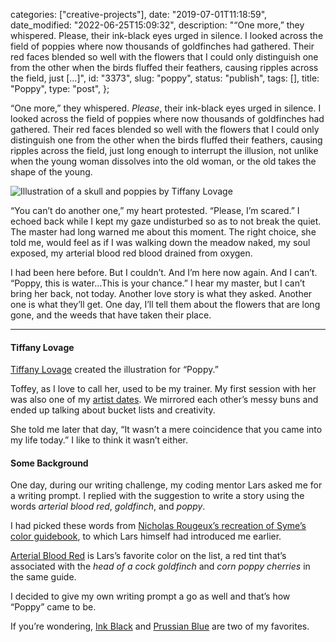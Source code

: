 
  categories: ["creative-projects"],
  date: "2019-07-01T11:18:59",
  date_modified: "2022-06-25T15:09:32",
  description:
    "“One more,” they whispered. Please, their ink-black eyes urged in silence. I looked across the field of poppies where now thousands of goldfinches had gathered. Their red faces blended so well with the flowers that I could only distinguish one from the other when the birds fluffed their feathers, causing ripples across the field, just […]",
  id: "3373",
  slug: "poppy",
  status: "publish",
  tags: [],
  title: "Poppy",
  type: "post",
};


“One more,” they whispered. _Please_, their ink-black eyes urged in silence. I looked across the field of poppies where now thousands of goldfinches had gathered. Their red faces blended so well with the flowers that I could only distinguish one from the other when the birds fluffed their feathers, causing ripples across the field, just long enough to interrupt the illusion, not unlike when the young woman dissolves into the old woman, or the old takes the shape of the young.

![Illustration of a skull and poppies by Tiffany Lovage](/pages/posts/poppy/poppy_tiffany_lovage.jpg)

“You can’t do another one,” my heart protested. “Please, I’m scared.” I echoed back while I kept my gaze undisturbed so as to not break the quiet. The master had long warned me about this moment. The right choice, she told me, would feel as if I was walking down the meadow naked, my soul exposed, my arterial blood red blood drained from oxygen.

I had been here before. But I couldn’t. And I’m here now again. And I can’t. “Poppy, this is water…This is your chance.” I hear my master, but I can’t bring her back, not today. Another love story is what they asked. Another one is what they’ll get. One day, I’ll tell them about the flowers that are long gone, and the weeds that have taken their place.

---

#### Tiffany Lovage

[Tiffany Lovage](http://tiffanylovage.com/) created the illustration for “Poppy.”

Toffey, as I love to call her, used to be my trainer. My first session with her was also one of my [artist dates](/letters/paper-planes-packets-1018/). We mirrored each other’s messy buns and ended up talking about bucket lists and creativity.

She told me later that day, “It wasn’t a mere coincidence that you came into my life today.” I like to think it wasn’t either.

#### Some Background

One day, during our writing challenge, my coding mentor Lars asked me for a writing prompt. I replied with the suggestion to write a story using the words _arterial blood red_, _goldfinch_, and _poppy_.

I had picked these words from [Nicholas Rougeux’s recreation of Syme’s color guidebook](https://www.c82.net/werner/), to which Lars himself had introduced me earlier.

[Arterial Blood Red](https://www.c82.net/werner/#color-arterial-blood-red) is Lars’s favorite color on the list, a red tint that’s associated with the _head of a cock goldfinch_ and _corn poppy cherries_ in the same guide.

I decided to give my own writing prompt a go as well and that’s how “Poppy” came to be.

If you’re wondering, [Ink Black](https://www.c82.net/werner/#color-ink-black) and [Prussian Blue](https://www.c82.net/werner/#color-prussian-blue) are two of my favorites.

